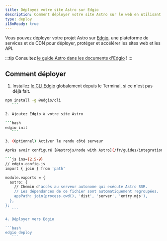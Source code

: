 ```yaml
---
title: Déployez votre site Astro sur Edgio
description: Comment déployer votre site Astro sur le web en utilisant Edgio.
type: deploy
i18nReady: true
---
```


Vous pouvez déployer votre projet Astro sur [Edgio](https://www.edg.io/), une plateforme de services et de CDN pour déployer, protéger et accélérer les sites web et les API.

:::tip
Consultez [le guide Astro dans les documents d'Edgio](https://docs.edg.io/guides/astro) !
:::

## Comment déployer

1. Installez [le CLI Edgio](https://docs.edg.io/guides/cli) globalement depuis le Terminal, si ce n'est pas déjà fait.

 ```bash
 npm install -g @edgio/cli
    ```

2. Ajoutez Edgio à votre site Astro

 ```bash
 edgio init
    ```

3. (Optionnel) Activer le rendu côté serveur

Après avoir configuré [@astrojs/node with Astro](/fr/guides/integrations-guide/node/), spécifiez le chemin du fichier serveur dans `edgio.config.js` comme ci-dessous :

 ```js ins={2,5-9}
 // edgio.config.js
 import { join } from 'path'

 module.exports = {
   astro: {
     // Chemin d'accès au serveur autonome qui exécute Astro SSR.
     // Les dépendances de ce fichier sont automatiquement regroupées.
     appPath: join(process.cwd(), 'dist', 'server', 'entry.mjs'),
   },
 };
    ```

4. Déployer vers Edgio

 ```bash
 edgio deploy
    ```
